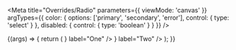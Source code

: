 


<Meta
  title="Overrides/Radio"
  parameters={{
    viewMode: 'canvas'
  }}
  argTypes={{
    color: {
      options: ['primary', 'secondary', 'error'],
      control: { type: 'select' }
    },
    disabled: {
      control: { type: 'boolean' }
    }
  }}
/>

<Canvas>
  <Story name="Radio">
    {(args) => {
      return (
        <RadioGroup defaultValue="One">
          <FormControlLabel value="One" control={<Radio {...args} />} label="One" />
          <FormControlLabel value="Two" control={<Radio {...args} />} label="Two" />
        </RadioGroup>
      );
    }}
  </Story>
</Canvas>
